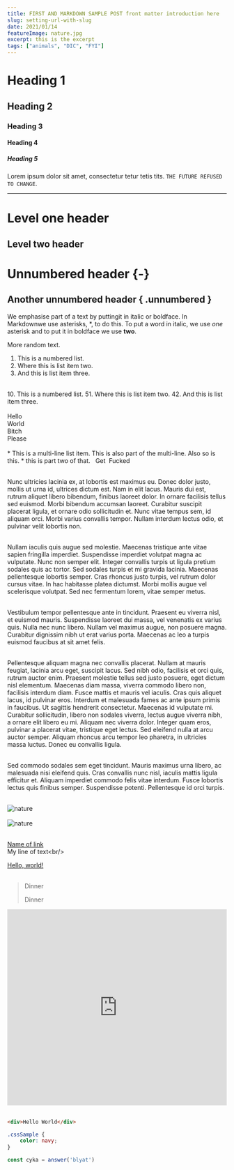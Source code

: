 ```yaml
---
title: FIRST AND MARKDOWN SAMPLE POST front matter introduction here
slug: setting-url-with-slug
date: 2021/01/14
featureImage: nature.jpg
excerpt: this is the excerpt
tags: ["animals", "DIC", "FYI"]
---
```


# Heading 1

## Heading 2

### Heading 3

#### Heading 4

##### Heading 5

Lorem ipsum dolor sit amet, consectetur tetur tetis tits. `THE FUTURE REFUSED TO CHANGE`.


---

Level one header
=================
Level two header
-----------------

# Unnumbered header {-}
## Another unnumbered header { .unnumbered }

We emphasise part of a text by puttingit in italic or boldface. In Markdownwe use asterisks, \*, to do this. To put a word in italic, we use *one* asterisk and to put it in boldface we use **two**.

More random text. 

1. This is a numbered list.
2. Where this is list item two.
3. And this is list item three.<br/>  
<br/>
10. This is a numbered list.
51. Where this is list item two.
42. And this is list item three.<br/>
<br/>
Hello<br/>
World<br/>
Bitch
<br/> 
Please<br/>
<br/>
* This is a multi-line list item.
This is also part of the multi-line.
Also so is this. 
* this is part two of that. 
&nbsp;
Get&nbsp;
Fucked<br/><br/>



Nunc ultricies lacinia ex, at lobortis est maximus eu. Donec dolor justo, mollis ut urna id, ultrices dictum est. Nam in elit lacus. Mauris dui est, rutrum aliquet libero bibendum, finibus laoreet dolor. In ornare facilisis tellus sed euismod. Morbi bibendum accumsan laoreet. Curabitur suscipit placerat ligula, et ornare odio sollicitudin et. Nunc vitae tempus sem, id aliquam orci. Morbi varius convallis tempor. Nullam interdum lectus odio, et pulvinar velit lobortis non.<br/><br/>

Nullam iaculis quis augue sed molestie. Maecenas tristique ante vitae sapien fringilla imperdiet. Suspendisse imperdiet volutpat magna ac vulputate. Nunc non semper elit. Integer convallis turpis ut ligula pretium sodales quis ac tortor. Sed sodales turpis et mi gravida lacinia. Maecenas pellentesque lobortis semper. Cras rhoncus justo turpis, vel rutrum dolor cursus vitae. In hac habitasse platea dictumst. Morbi mollis augue vel scelerisque volutpat. Sed nec fermentum lorem, vitae semper metus.<br/><br/>

Vestibulum tempor pellentesque ante in tincidunt. Praesent eu viverra nisl, et euismod mauris. Suspendisse laoreet dui massa, vel venenatis ex varius quis. Nulla nec nunc libero. Nullam vel maximus augue, non posuere magna. Curabitur dignissim nibh ut erat varius porta. Maecenas ac leo a turpis euismod faucibus at sit amet felis.<br/><br/>

Pellentesque aliquam magna nec convallis placerat. Nullam at mauris feugiat, lacinia arcu eget, suscipit lacus. Sed nibh odio, facilisis et orci quis, rutrum auctor enim. Praesent molestie tellus sed justo posuere, eget dictum nisl elementum. Maecenas diam massa, viverra commodo libero non, facilisis interdum diam. Fusce mattis et mauris vel iaculis. Cras quis aliquet lacus, id pulvinar eros. Interdum et malesuada fames ac ante ipsum primis in faucibus. Ut sagittis hendrerit consectetur. Maecenas id vulputate mi. Curabitur sollicitudin, libero non sodales viverra, lectus augue viverra nibh, a ornare elit libero eu mi. Aliquam nec viverra dolor. Integer quam eros, pulvinar a placerat vitae, tristique eget lectus. Sed eleifend nulla at arcu auctor semper. Aliquam rhoncus arcu tempor leo pharetra, in ultricies massa luctus. Donec eu convallis ligula.<br/><br/>

Sed commodo sodales sem eget tincidunt. Mauris maximus urna libero, ac malesuada nisi eleifend quis. Cras convallis nunc nisl, iaculis mattis ligula efficitur et. Aliquam imperdiet commodo felis vitae interdum. Fusce lobortis lectus quis finibus semper. Suspendisse potenti. Pellentesque id orci turpis. <br/><br/>

<img src='nature.jpg' alt='nature' /><br/><br/>
<img src='nature.jpg' alt='nature' /><br/><br/>

[Name of link](https://www.youtube.com/watch?v=zOYshXpGdv4&list=PLW0RabRDhwwzVNhlOgQQgw6HJzXdM1MnT&index=22)  
My line of text\<br/><br/>

<a href="http://example.com/" target="_blank">Hello, world!</a><br/><br/>

> Dinner
>
> Dinner

<iframe width="100%" height="450" src="https://www.youtube.com/embed/zOYshXpGdv4" frameborder="0" margin='auto' allow="accelerometer; autoplay; clipboard-write; encrypted-media; gyroscope; picture-in-picture" allowfullscreen></iframe><br/><br/>

```html
<div>Hello World</div>
```

```css
.cssSample {
    color: navy; 
}
```

```js 
const cyka = answer('blyat')
```

